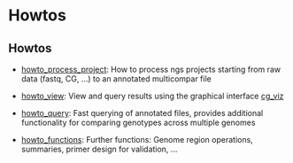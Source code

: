= Howtos =

== Howtos ==
* [[howto_process_project]]: How to process ngs projects starting from raw data (fastq, CG, ...) to an annotated multicompar file

* [[howto_view]]: View and query results using the graphical interface [[cg_viz]]

* [[howto_query]]: Fast querying of annotated files, provides additional functionality for comparing genotypes across multiple genomes

* [[howto_functions]]: Further functions: Genome region operations, summaries, primer design for validation, ...
